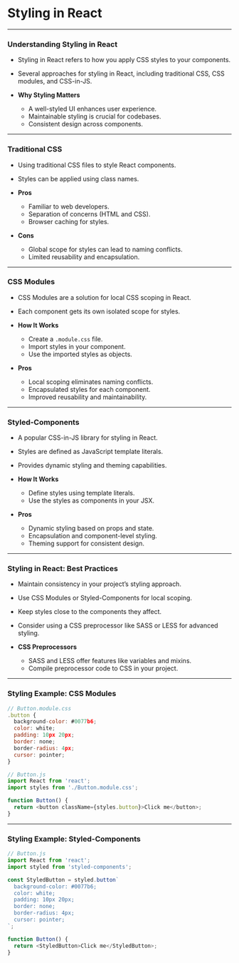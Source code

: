 
# Styling in React

---

### Understanding Styling in React

- Styling in React refers to how you apply CSS styles to your components.
- Several approaches for styling in React, including traditional CSS, CSS modules, and CSS-in-JS.

- **Why Styling Matters**
  - A well-styled UI enhances user experience.
  - Maintainable styling is crucial for codebases.
  - Consistent design across components.

---

### Traditional CSS

- Using traditional CSS files to style React components.
- Styles can be applied using class names.

- **Pros**
  - Familiar to web developers.
  - Separation of concerns (HTML and CSS).
  - Browser caching for styles.

- **Cons**
  - Global scope for styles can lead to naming conflicts.
  - Limited reusability and encapsulation.

---

### CSS Modules

- CSS Modules are a solution for local CSS scoping in React.
- Each component gets its own isolated scope for styles.

- **How It Works**
  - Create a `.module.css` file.
  - Import styles in your component.
  - Use the imported styles as objects.

- **Pros**
  - Local scoping eliminates naming conflicts.
  - Encapsulated styles for each component.
  - Improved reusability and maintainability.

---

### Styled-Components

- A popular CSS-in-JS library for styling in React.
- Styles are defined as JavaScript template literals.
- Provides dynamic styling and theming capabilities.

- **How It Works**
  - Define styles using template literals.
  - Use the styles as components in your JSX.

- **Pros**
  - Dynamic styling based on props and state.
  - Encapsulation and component-level styling.
  - Theming support for consistent design.

---

### Styling in React: Best Practices

- Maintain consistency in your project's styling approach.
- Use CSS Modules or Styled-Components for local scoping.
- Keep styles close to the components they affect.
- Consider using a CSS preprocessor like SASS or LESS for advanced styling.

- **CSS Preprocessors**
  - SASS and LESS offer features like variables and mixins.
  - Compile preprocessor code to CSS in your project.

---

### Styling Example: CSS Modules

```javascript
// Button.module.css
.button {
  background-color: #0077b6;
  color: white;
  padding: 10px 20px;
  border: none;
  border-radius: 4px;
  cursor: pointer;
}

// Button.js
import React from 'react';
import styles from './Button.module.css';

function Button() {
  return <button className={styles.button}>Click me</button>;
}
```

---

### Styling Example: Styled-Components

```javascript
// Button.js
import React from 'react';
import styled from 'styled-components';

const StyledButton = styled.button`
  background-color: #0077b6;
  color: white;
  padding: 10px 20px;
  border: none;
  border-radius: 4px;
  cursor: pointer;
`;

function Button() {
  return <StyledButton>Click me</StyledButton>;
}
```

